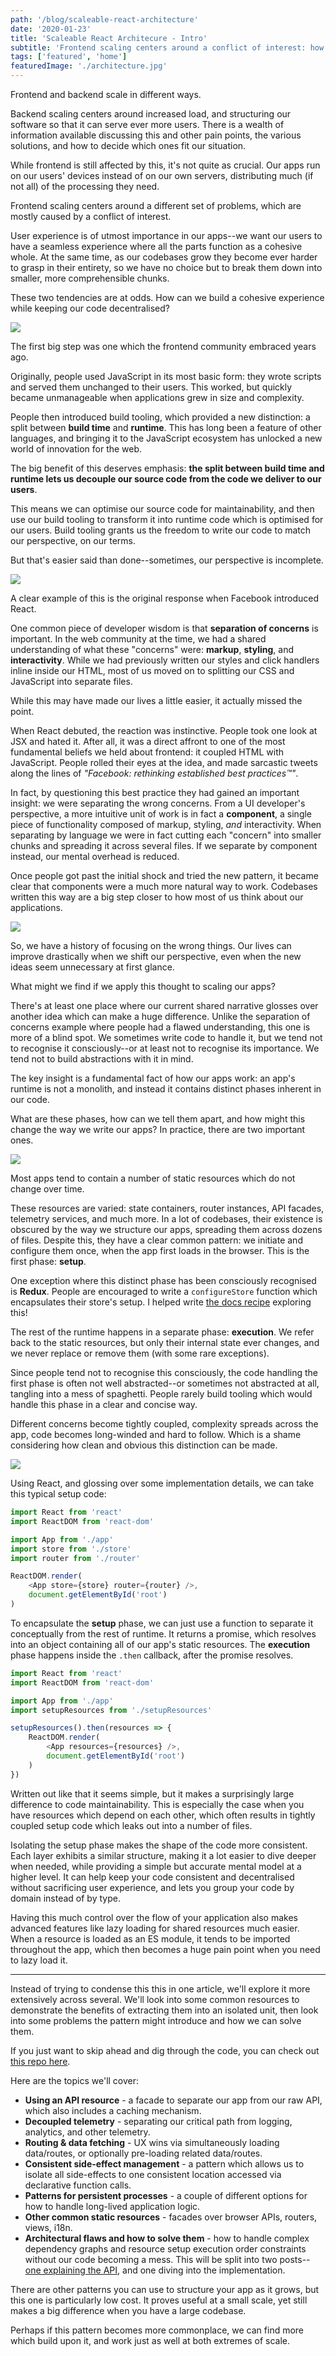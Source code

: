 ```yaml
---
path: '/blog/scaleable-react-architecture'
date: '2020-01-23'
title: 'Scaleable React Architecure - Intro'
subtitle: 'Frontend scaling centers around a conflict of interest: how can we build a cohesive experience while keeping our code decentralised?'
tags: ['featured', 'home']
featuredImage: './architecture.jpg'
---
```


Frontend and backend scale in different ways.

Backend scaling centers around increased load, and structuring our software so that it can serve ever more users. There is a wealth of information available discussing this and other pain points, the various solutions, and how to decide which ones fit our situation.

While frontend is still affected by this, it's not quite as crucial. Our apps run on our users' devices instead of on our own servers, distributing much (if not all) of the processing they need.

Frontend scaling centers around a different set of problems, which are mostly caused by a conflict of interest.

User experience is of utmost importance in our apps--we want our users to have a seamless experience where all the parts function as a cohesive whole. At the same time, as our codebases grow they become ever harder to grasp in their entirety, so we have no choice but to break them down into smaller, more comprehensible chunks.

These two tendencies are at odds. How can we build a cohesive experience while keeping our code decentralised?

![](./smartphone.jpg)

The first big step was one which the frontend community embraced years ago.

Originally, people used JavaScript in its most basic form: they wrote scripts and served them unchanged to their users. This worked, but quickly became unmanageable when applications grew in size and complexity.

People then introduced build tooling, which provided a new distinction: a split between **build time** and **runtime**. This has long been a feature of other languages, and bringing it to the JavaScript ecosystem has unlocked a new world of innovation for the web.

The big benefit of this deserves emphasis: **the split between build time and runtime lets us decouple our source code from the code we deliver to our users**.

This means we can optimise our source code for maintainability, and then use our build tooling to transform it into runtime code which is optimised for our users. Build tooling grants us the freedom to write our code to match our perspective, on our terms.

But that's easier said than done--sometimes, our perspective is incomplete.

![](./incomplete.jpg)

A clear example of this is the original response when Facebook introduced React.

One common piece of developer wisdom is that **separation of concerns** is important. In the web community at the time, we had a shared understanding of what these "concerns" were: **markup**, **styling**, and **interactivity**. While we had previously written our styles and click handlers inline inside our HTML, most of us moved on to splitting our CSS and JavaScript into separate files.

While this may have made our lives a little easier, it actually missed the point.

When React debuted, the reaction was instinctive. People took one look at JSX and hated it. After all, it was a direct affront to one of the most fundamental beliefs we held about frontend: it coupled HTML with JavaScript. People rolled their eyes at the idea, and made sarcastic tweets along the lines of _"Facebook: rethinking established best practices™"_.

In fact, by questioning this best practice they had gained an important insight: we were separating the wrong concerns. From a UI developer's perspective, a more intuitive unit of work is in fact a **component**, a single piece of functionality composed of markup, styling, _and_ interactivity. When separating by language we were in fact cutting each "concern" into smaller chunks and spreading it across several files. If we separate by component instead, our mental overhead is reduced.

Once people got past the initial shock and tried the new pattern, it became clear that components were a much more natural way to work. Codebases written this way are a big step closer to how most of us think about our applications.

![](./code.jpg)

So, we have a history of focusing on the wrong things. Our lives can improve drastically when we shift our perspective, even when the new ideas seem unnecessary at first glance.

What might we find if we apply this thought to scaling our apps?

There's at least one place where our current shared narrative glosses over another idea which can make a huge difference. Unlike the separation of concerns example where people had a flawed understanding, this one is more of a blind spot. We sometimes write code to handle it, but we tend not to recognise it consciously--or at least not to recognise its importance. We tend not to build abstractions with it in mind.

The key insight is a fundamental fact of how our apps work: an app's runtime is not a monolith, and instead it contains distinct phases inherent in our code.

What are these phases, how can we tell them apart, and how might this change the way we write our apps? In practice, there are two important ones.

![](./fork.jpg)

Most apps tend to contain a number of static resources which do not change over time.

These resources are varied: state containers, router instances, API facades, telemetry services, and much more. In a lot of codebases, their existence is obscured by the way we structure our apps, spreading them across dozens of files. Despite this, they have a clear common pattern: we initiate and configure them once, when the app first loads in the browser. This is the first phase: **setup**.

One exception where this distinct phase has been consciously recognised is **Redux**. People are encouraged to write a `configureStore` function which encapsulates their store's setup. I helped write [the docs recipe](https://redux.js.org/recipes/configuring-your-store/) exploring this!

The rest of the runtime happens in a separate phase: **execution**. We refer back to the static resources, but only their internal state ever changes, and we never replace or remove them (with some rare exceptions).

Since people tend not to recognise this consciously, the code handling the first phase is often not well abstracted--or sometimes not abstracted at all, tangling into a mess of spaghetti. People rarely build tooling which would handle this phase in a clear and concise way.

Different concerns become tightly coupled, complexity spreads across the app, code becomes long-winded and hard to follow. Which is a shame considering how clean and obvious this distinction can be made.

![](./architecture.jpg)

Using React, and glossing over some implementation details, we can take this typical setup code:

```js
import React from 'react'
import ReactDOM from 'react-dom'

import App from './app'
import store from './store'
import router from './router'

ReactDOM.render(
	<App store={store} router={router} />,
	document.getElementById('root')
)
```

To encapsulate the **setup** phase, we can just use a function to separate it conceptually from the rest of runtime. It returns a promise, which resolves into an object containing all of our app's static resources. The **execution** phase happens inside the `.then` callback, after the promise resolves.

```js
import React from 'react'
import ReactDOM from 'react-dom'

import App from './app'
import setupResources from './setupResources'

setupResources().then(resources => {
	ReactDOM.render(
		<App resources={resources} />,
		document.getElementById('root')
	)
})
```

Written out like that it seems simple, but it makes a surprisingly large difference to code maintainability. This is especially the case when you have resources which depend on each other, which often results in tightly coupled setup code which leaks out into a number of files.

Isolating the setup phase makes the shape of the code more consistent. Each layer exhibits a similar structure, making it a lot easier to dive deeper when needed, while providing a simple but accurate mental model at a higher level. It can help keep your code consistent and decentralised without sacrificing user experience, and lets you group your code by domain instead of by type.

Having this much control over the flow of your application also makes advanced features like lazy loading for shared resources much easier. When a resource is loaded as an ES module, it tends to be imported throughout the app, which then becomes a huge pain point when you need to lazy load it.

---

Instead of trying to condense this this in one article, we'll explore it more extensively across several. We'll look into some common resources to demonstrate the benefits of extracting them into an isolated unit, then look into some problems the pattern might introduce and how we can solve them.

If you just want to skip ahead and dig through the code, you can check out [this repo here]().

Here are the topics we'll cover:

-   **Using an API resource** - a facade to separate our app from our raw API, which also includes a caching mechanism.
-   **Decoupled telemetry** - separating our critical path from logging, analytics, and other telemetry.
-   **Routing & data fetching** - UX wins via simultaneously loading data/routes, or optionally pre-loading related data/routes.
-   **Consistent side-effect management** - a pattern which allows us to isolate all side-effects to one consistent location accessed via declarative function calls.
-   **Patterns for persistent processes** - a couple of different options for how to handle long-lived application logic.
-   **Other common static resources** - facades over browser APIs, routers, views, i18n.
-   **Architectural flaws and how to solve them** - how to handle complex dependency graphs and resource setup execution order constraints without our code becoming a mess. This will be split into two posts--[one explaining the API](http://localhost:8000/blog/api-resource), and one diving into the implementation.

There are other patterns you can use to structure your app as it grows, but this one is particularly low cost. It proves useful at a small scale, yet still makes a big difference when you have a large codebase.

Perhaps if this pattern becomes more commonplace, we can find more which build upon it, and work just as well at both extremes of scale.
